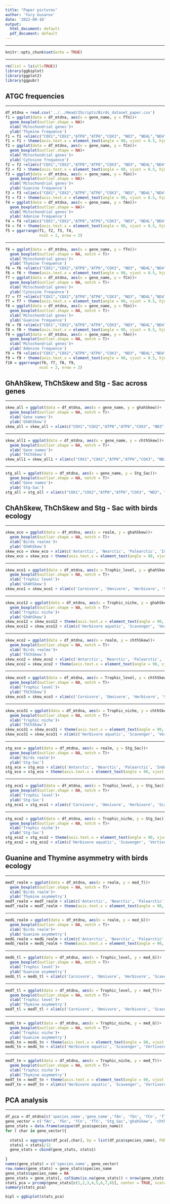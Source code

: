 ```yaml
---
title: "Paper pictures"
author: 'Yury Gusarov'
date: '2022-09-16'
output:
  html_document: default
  pdf_document: default
---
```

***
```r
knitr::opts_chunk$set(echo = TRUE)
```
***
```r
rm(list = ls(all=TRUE))
library(ggbiplot)
library(ggplot2)
library(ggpubr)
```


## ATGC frequencies
***
```r
df_mtdna = read.csv('../../Head/2Scripts/Birds_dataset_paper.csv')
f1 = ggplot(data = df_mtdna, aes(x = gene_name, y = fTn))+
  geom_boxplot(outlier.shape = NA)+
  xlab('Mitochondrial genes')+
  ylab('Thymine frequence')
f1 = f1 +xlim(c("COX1","COX2","ATP8","ATP6","COX3", "ND3", "ND4L","ND4","ND5","CYTB","ND1","ND2"))
f1 = f1 + theme(axis.text.x = element_text(angle = 90, vjust = 0.5, hjust=1))
f2 = ggplot(data = df_mtdna, aes(x = gene_name, y = fCn))+
  geom_boxplot(outlier.shape = NA)+
  xlab('Mitochondrial genes')+
  ylab('Cytosine frequence')
f2 = f2 +xlim(c("COX1","COX2","ATP8","ATP6","COX3", "ND3", "ND4L","ND4","ND5","CYTB","ND1","ND2"))
f2 = f2 + theme(axis.text.x = element_text(angle = 90, vjust = 0.5, hjust=1))
f3 = ggplot(data = df_mtdna, aes(x = gene_name, y = fGn))+
  geom_boxplot(outlier.shape = NA)+
  xlab('Mitochondrial genes')+
  ylab('Guanine frequence')
f3 = f3 +xlim(c("COX1","COX2","ATP8","ATP6","COX3", "ND3", "ND4L","ND4","ND5","CYTB","ND1","ND2"))
f3 = f3 + theme(axis.text.x = element_text(angle = 90, vjust = 0.5, hjust=1))
f4 = ggplot(data = df_mtdna, aes(x = gene_name, y = fAn))+
  geom_boxplot(outlier.shape = NA)+
  xlab('Mitochondrial genes')+
  ylab('Adenine frequence')
f4 = f4 +xlim(c("COX1","COX2","ATP8","ATP6","COX3", "ND3", "ND4L","ND4","ND5","CYTB","ND1","ND2"))
f4 = f4 + theme(axis.text.x = element_text(angle = 90, vjust = 0.5, hjust=1))
f5 = ggarrange(f1, f2, f3, f4, 
               ncol = 2, nrow = 2)

```
***
```r
f6 = ggplot(data = df_mtdna, aes(x = gene_name, y = fTn))+
  geom_boxplot(outlier.shape = NA, notch = T)+
  xlab('Mitochondrial genes')+
  ylab('Thymine frequence')
f6 = f6 +xlim(c("COX1","COX2","ATP8","ATP6","COX3", "ND3", "ND4L","ND4","ND5","CYTB","ND1","ND2"))
f6 = f6 + theme(axis.text.x = element_text(angle = 90, vjust = 0.5, hjust=1))
f7 = ggplot(data = df_mtdna, aes(x = gene_name, y = fCn))+
  geom_boxplot(outlier.shape = NA, notch = T)+
  xlab('Mitochondrial genes')+
  ylab('Cytosine frequence')
f7 = f7 +xlim(c("COX1","COX2","ATP8","ATP6","COX3", "ND3", "ND4L","ND4","ND5","CYTB","ND1","ND2"))
f7 = f7 + theme(axis.text.x = element_text(angle = 90, vjust = 0.5, hjust=1))
f8 = ggplot(data = df_mtdna, aes(x = gene_name, y = fGn))+
  geom_boxplot(outlier.shape = NA, notch = T)+
  xlab('Mitochondrial genes')+
  ylab('Guanine frequence')
f8 = f8 +xlim(c("COX1","COX2","ATP8","ATP6","COX3", "ND3", "ND4L","ND4","ND5","CYTB","ND1","ND2"))
f8 = f8 + theme(axis.text.x = element_text(angle = 90, vjust = 0.5, hjust=1))
f9 = ggplot(data = df_mtdna, aes(x = gene_name, y = fAn))+
  geom_boxplot(outlier.shape = NA, notch = T)+
  xlab('Mitochondrial genes')+
  ylab('Adenine frequence')
f9 = f9 +xlim(c("COX1","COX2","ATP8","ATP6","COX3", "ND3", "ND4L","ND4","ND5","CYTB","ND1","ND2"))
f9 = f9 + theme(axis.text.x = element_text(angle = 90, vjust = 0.5, hjust=1))
f10 = ggarrange(f6, f7, f8, f9, 
               ncol = 2, nrow = 2)

```

## GhAhSkew, ThChSkew and Stg - Sac across genes


***
```r
skew_all = ggplot(data = df_mtdna, aes(x = gene_name, y = ghahSkew))+
  geom_boxplot(outlier.shape = NA, notch = T)+
  xlab('Gene names')+
  ylab('GhAhSkew')
skew_all = skew_all + xlim(c("COX1","COX2","ATP8","ATP6","COX3", "ND3", "ND4L","ND4","ND5","CYTB","ND1","ND2"))

```

***
```r
skew_all1 = ggplot(data = df_mtdna, aes(x = gene_name, y = chthSkew))+
  geom_boxplot(outlier.shape = NA, notch = T)+
  xlab('Gene names')+
  ylab('ThChSkew')
skew_all1 = skew_all1 + xlim(c("COX1","COX2","ATP8","ATP6","COX3", "ND3", "ND4L","ND4","ND5","CYTB","ND1","ND2"))

```
***
```r
stg_all = ggplot(data = df_mtdna, aes(x = gene_name, y = Stg_Sac))+
  geom_boxplot(outlier.shape = NA, notch = T)+
  xlab('Gene names')+
  ylab('Stg-Sac')
stg_all = stg_all + xlim(c("COX1","COX2","ATP8","ATP6","COX3", "ND3", "ND4L","ND4","ND5","CYTB","ND1","ND2"))

```


## ChAhSkew, ThChSkew and Stg - Sac with birds ecology
***
```r
skew_eco = ggplot(data = df_mtdna, aes(x = realm, y = ghahSkew))+
  geom_boxplot(outlier.shape = NA, notch = T)+
  xlab('Birds realms')+
  ylab('GhAhSkew')
skew_eco = skew_eco + xlim(c('Antarctic', 'Nearctic', 'Palearctic', 'Indo_Malay', 'Afrotropic', 'Madagascar', 'Neotropic', 'Australian', 'Oceania'))
skew_eco = skew_eco + theme(axis.text.x = element_text(angle = 90, vjust = 0.5, hjust=1))

```
***
```r
skew_eco1 = ggplot(data = df_mtdna, aes(x = Trophic_level, y = ghahSkew))+
  geom_boxplot(outlier.shape = NA, notch = T)+
  xlab('Trophic level')+
  ylab('GhAhSkew')
skew_eco1 = skew_eco1 + xlim(c('Carnivore', 'Omnivore', 'Herbivore', 'Scavenger'))

```
***
```r
skew_eco12 = ggplot(data = df_mtdna, aes(x = Trophic_niche, y = ghahSkew))+
  geom_boxplot(outlier.shape = NA, notch = T)+
  xlab('Trophic niche')+
  ylab('GhAhSkew')
skew_eco12 = skew_eco12 + theme(axis.text.x = element_text(angle = 90, vjust = 0.5, hjust=1))
skew_eco12 = skew_eco12 + xlim(c('Herbivore aquatic', 'Scavenger', 'Vertivore', 'Granivore', 'Herbivore terrestrial', 'Invertivore', 'Aquatic predator', 'Nectarivore', 'Omnivore', 'Frugivore'))

```

***
```r
skew_eco2 = ggplot(data = df_mtdna, aes(x = realm, y = chthSkew))+
  geom_boxplot(outlier.shape = NA, notch = T)+
  xlab('Birds realms')+
  ylab('ThChSkew')
skew_eco2 = skew_eco2 + xlim(c('Antarctic', 'Nearctic', 'Palearctic', 'Indo_Malay', 'Afrotropic', 'Madagascar', 'Neotropic', 'Australian', 'Oceania'))
skew_eco2 = skew_eco2 + theme(axis.text.x = element_text(angle = 90, vjust = 0.5, hjust=1))

```
***
```r
skew_eco3 = ggplot(data = df_mtdna, aes(x = Trophic_level, y = chthSkew))+
  geom_boxplot(outlier.shape = NA, notch = T)+
  xlab('Trophic level')+
  ylab('ThChSkew')
skew_eco3 = skew_eco3 + xlim(c('Carnivore', 'Omnivore', 'Herbivore', 'Scavenger'))

```
***
```r
skew_eco31 = ggplot(data = df_mtdna, aes(x = Trophic_niche, y = chthSkew))+
  geom_boxplot(outlier.shape = NA, notch = T)+
  xlab('Trophic niche')+
  ylab('ThChSkew')
skew_eco31 = skew_eco31 + theme(axis.text.x = element_text(angle = 90, vjust = 0.5, hjust=1))
skew_eco31 = skew_eco31 + xlim(c('Herbivore aquatic', 'Scavenger', 'Vertivore', 'Granivore', 'Herbivore terrestrial', 'Invertivore', 'Aquatic predator', 'Nectarivore', 'Omnivore', 'Frugivore'))

```

***
```r
stg_eco = ggplot(data = df_mtdna, aes(x = realm, y = Stg_Sac))+
  geom_boxplot(outlier.shape = NA, notch = T)+
  xlab('Birds realm')+
  ylab('Stg-Sac')
stg_eco = stg_eco + xlim(c('Antarctic', 'Nearctic', 'Palearctic', 'Indo_Malay', 'Afrotropic', 'Madagascar', 'Neotropic', 'Australian', 'Oceania'))
stg_eco = stg_eco + theme(axis.text.x = element_text(angle = 90, vjust = 0.5, hjust=1))

```

***
```r
stg_eco1 = ggplot(data = df_mtdna, aes(x = Trophic_level, y = Stg_Sac))+
  geom_boxplot(outlier.shape = NA, notch = T)+
  xlab('Trophic level')+
  ylab('Stg-Sac')
stg_eco1 = stg_eco1 + xlim(c('Carnivore', 'Omnivore', 'Herbivore', 'Scavenger'))

```
***
```r
stg_eco2 = ggplot(data = df_mtdna, aes(x = Trophic_niche, y = Stg_Sac))+
  geom_boxplot(outlier.shape = NA, notch = T)+
  xlab('Trophic niche')+
  ylab('Stg-Sac')
stg_eco2 = stg_eco2 + theme(axis.text.x = element_text(angle = 90, vjust = 0.5, hjust=1))
stg_eco2 = stg_eco2 + xlim(c('Herbivore aquatic', 'Scavenger', 'Vertivore', 'Granivore', 'Herbivore terrestrial', 'Invertivore', 'Aquatic predator', 'Nectarivore', 'Omnivore', 'Frugivore'))

```
## Guanine and Thymine asymmetry with birds ecology
***
```r
medT_realm = ggplot(data = df_mtdna, aes(x = realm, y = med_T))+
  geom_boxplot(outlier.shape = NA, notch = T)+
  xlab('Birds realm')+
  ylab('Thymine asymmetry')
medT_realm = medT_realm + xlim(c('Antarctic', 'Nearctic', 'Palearctic', 'Indo_Malay', 'Afrotropic', 'Madagascar', 'Neotropic', 'Australian', 'Oceania'))
medT_realm = medT_realm + theme(axis.text.x = element_text(angle = 90, vjust = 0.5, hjust=1))

```
***
```r
medG_realm = ggplot(data = df_mtdna, aes(x = realm, y = med_G))+
  geom_boxplot(outlier.shape = NA, notch = T)+
  xlab('Birds realm')+
  ylab('Guanine asymmetry')
medG_realm = medG_realm + xlim(c('Antarctic', 'Nearctic', 'Palearctic', 'Indo_Malay', 'Afrotropic', 'Madagascar', 'Neotropic', 'Australian', 'Oceania'))
medG_realm = medG_realm + theme(axis.text.x = element_text(angle = 90, vjust = 0.5, hjust=1))

```

***
```r
medG_tl = ggplot(data = df_mtdna, aes(x = Trophic_level, y = med_G))+
  geom_boxplot(outlier.shape = NA, notch = T)+
  xlab('Trophic level')+
  ylab('Guanine asymmetry')
medG_tl = medG_tl + xlim(c('Carnivore', 'Omnivore', 'Herbivore', 'Scavenger'))

```
***
```r
medT_tl = ggplot(data = df_mtdna, aes(x = Trophic_level, y = med_T))+
  geom_boxplot(outlier.shape = NA, notch = T)+
  xlab('Trophic level')+
  ylab('Thymine asymmetry')
medT_tl = medT_tl + xlim(c('Carnivore', 'Omnivore', 'Herbivore', 'Scavenger'))

```
***
```r
medG_tn = ggplot(data = df_mtdna, aes(x = Trophic_niche, y = med_G))+
  geom_boxplot(outlier.shape = NA, notch = T)+
  xlab('Trophic niche')+
  ylab('Guanine asymmetry')
medG_tn = medG_tn + theme(axis.text.x = element_text(angle = 90, vjust = 0.5, hjust=1))
medG_tn = medG_tn + xlim(c('Herbivore aquatic', 'Scavenger', 'Vertivore', 'Granivore', 'Herbivore terrestrial', 'Invertivore', 'Aquatic predator', 'Nectarivore', 'Omnivore', 'Frugivore'))

```
***
```r
medT_tn = ggplot(data = df_mtdna, aes(x = Trophic_niche, y = med_T))+
  geom_boxplot(outlier.shape = NA, notch = T)+
  xlab('Trophic niche')+
  ylab('Thymine asymmetry')
medT_tn = medT_tn + theme(axis.text.x = element_text(angle = 90, vjust = 0.5, hjust=1))
medT_tn = medT_tn + xlim(c('Herbivore aquatic', 'Scavenger', 'Vertivore', 'Granivore', 'Herbivore terrestrial', 'Invertivore', 'Aquatic predator', 'Nectarivore', 'Omnivore', 'Frugivore'))

```
## PCA analysis
***
```r
df_pca = df_mtdna[c('species_name','gene_name','fAn', 'fGn', 'fCn', 'fTn', 'Stg_Sac','ghahSkew', 'chthSkew', 'med_T', 'med_G')]
gene_vector = c('fAn', 'fGn', 'fCn', 'fTn', 'Stg_Sac','ghahSkew', 'chthSkew', 'med_T', 'med_G')
gene_stats = data.frame(unique(df_pca$species_name))
for ( char in gene_vector){
  
  stats1 = aggregate(df_pca[,char], by = list(df_pca$species_name), FUN = 'sum')[2]
  stats1 = stats1/12
  gene_stats = cbind(gene_stats, stats1)
  
}
names(gene_stats) = c('species_name', gene_vector)
row.names(gene_stats) = gene_stats$species_name
gene_stats$species_name = NA
gene_stats = gene_stats[, colSums(is.na(gene_stats)) < nrow(gene_stats)]
stats_pca = prcomp(gene_stats[c(1,2,3,4,5,6,7,8)], center = TRUE, scale. = TRUE)
summary(stats_pca)

bipl = ggbiplot(stats_pca)

```
